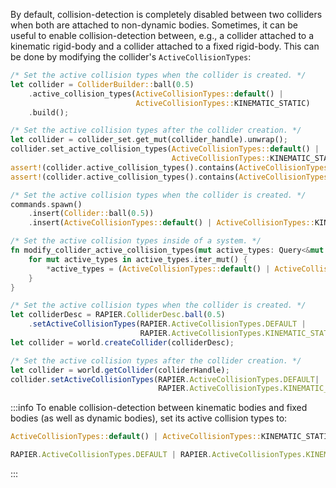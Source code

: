 

By default, collision-detection is completely disabled between two colliders when both are attached to non-dynamic bodies.
Sometimes, it can be useful to enable collision-detection between, e.g., a collider attached to a kinematic rigid-body
and a collider attached to a fixed rigid-body. This can be done by modifying the collider's `ActiveCollisionTypes`:

<rapier>

```rust
/* Set the active collision types when the collider is created. */
let collider = ColliderBuilder::ball(0.5)
    .active_collision_types(ActiveCollisionTypes::default() | 
                            ActiveCollisionTypes::KINEMATIC_STATIC)
    .build();
```
```rust
/* Set the active collision types after the collider creation. */
let collider = collider_set.get_mut(collider_handle).unwrap();
collider.set_active_collision_types(ActiveCollisionTypes::default() |
                                    ActiveCollisionTypes::KINEMATIC_STATIC);
assert!(collider.active_collision_types().contains(ActiveCollisionTypes::DYNAMIC_KINEMATIC));
assert!(collider.active_collision_types().contains(ActiveCollisionTypes::KINEMATIC_STATIC));
```

</rapier>
<bevy>

```rust
/* Set the active collision types when the collider is created. */
commands.spawn()
    .insert(Collider::ball(0.5))
    .insert(ActiveCollisionTypes::default() | ActiveCollisionTypes::KINEMATIC_STATIC);
```
```rust
/* Set the active collision types inside of a system. */
fn modify_collider_active_collision_types(mut active_types: Query<&mut ActiveCollisionTypes>) {
    for mut active_types in active_types.iter_mut() {
        *active_types = (ActiveCollisionTypes::default() | ActiveCollisionTypes::KINEMATIC_STATIC);
    }
}
```

</bevy>
<js>

```js
/* Set the active collision types when the collider is created. */
let colliderDesc = RAPIER.ColliderDesc.ball(0.5)
    .setActiveCollisionTypes(RAPIER.ActiveCollisionTypes.DEFAULT | 
                             RAPIER.ActiveCollisionTypes.KINEMATIC_STATIC);
let collider = world.createCollider(colliderDesc);
```
```js
/* Set the active collision types after the collider creation. */
let collider = world.getCollider(colliderHandle);
collider.setActiveCollisionTypes(RAPIER.ActiveCollisionTypes.DEFAULT|
                                 RAPIER.ActiveCollisionTypes.KINEMATIC_STATIC);
```

</js>

:::info
To enable collision-detection between kinematic bodies and fixed bodies (as well as dynamic bodies),
set its active collision types to:

<notjs>

```rust
ActiveCollisionTypes::default() | ActiveCollisionTypes::KINEMATIC_STATIC
```

</notjs>

<js>

```js
RAPIER.ActiveCollisionTypes.DEFAULT | RAPIER.ActiveCollisionTypes.KINEMATIC_STATIC
```

</js>
:::